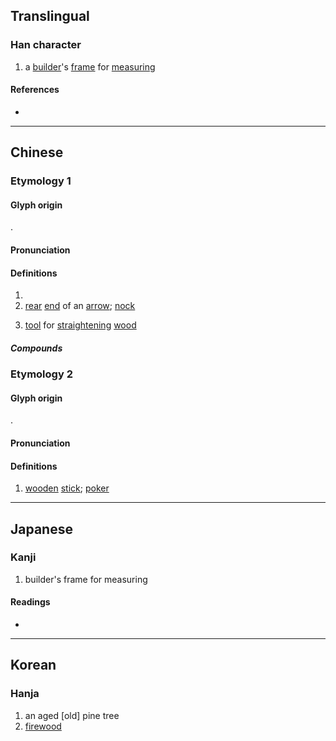 {{also|檜}}
{{character info}}
==Translingual==

===Han character===
{{Han char|rn=75|rad=木|as=06|sn=10|four=42964|canj=DHJR|ids=⿰木舌}}

# a [[builder]]'s [[frame]] for [[measuring]]

====References====
* {{Han ref|kx=0522.190|dkj=14706|dj=0910.210|hdz=21200.030|uh=681D|ud=26653|bh=D1EB|bd=53739}}

----

==Chinese==

===Etymology 1===
{{zh-forms|alt=桰}}

====Glyph origin====
{{Han etym|括}}
{{Han compound|木|𠯑|ls=psc|c1=s|c2=p|t1=tree; wood}}.

====Pronunciation====
{{zh-pron
|m=kuò,guā
|c=kut3,gwaa1
|mc=2
|oc=1
|ma=
|cat=n
}}

====Definitions====
{{zh-hanzi}}

# {{zh-synonym|檜|[[Chinese juniper]]}}
# [[rear]] [[end]] of an [[arrow]]; [[nock]]
#: {{zh-alt-inline|筈}}
# [[tool]] for [[straighten]]ing [[wood]]

=====Compounds=====
{{zh-der|栝矢亞|機栝|栝樓|檃栝|櫽栝|檼栝}}

===Etymology 2===
{{zh-forms}}

====Glyph origin====
{{Han etym}}
{{Han compound|木|甜|ls=psc|c1=s|c2=p|t1=tree; wood|abb2=y}}.

====Pronunciation====
{{zh-pron
|m=tiǎn,tiàn
|mc=1
|oc=2
|ma=
|cat=n
}}

====Definitions====
{{zh-hanzi}}

# {{lb|zh|obsolete}} [[wooden]] [[stick]]; [[poker]]

----

==Japanese==

===Kanji===
{{ja-kanji|grade=|rs=木06}}

# builder's frame for measuring

====Readings====
* {{ja-readings|on=[[てん]] (ten), [[かつ]] (katsu), [[かち]] (kachi)|kun=[[たきぎ]] (takigi)}}

----

==Korean==

===Hanja===
{{ko-hanja|hangeul=괄|eumhun=|rv=gwal|mr=kwal|y=kwal}}

# an aged [old] pine tree
# [[firewood]]